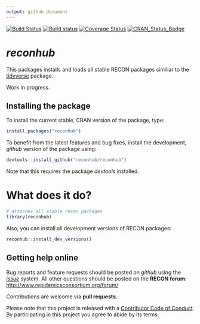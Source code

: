 ```yaml
---
output: github_document
---
```

[![Build Status](https://travis-ci.org/reconhub/reconhub.svg?branch=master)](https://travis-ci.org/reconhub/reconhub)
[![Build status](https://ci.appveyor.com/api/projects/status/neg802qc3673exun?svg=true)](https://ci.appveyor.com/project/dirkschumacher/reconhub)
[![Coverage Status](https://img.shields.io/codecov/c/github/reconhub/reconhub/master.svg)](https://codecov.io/github/reconhub/reconhub?branch=master)
[![CRAN_Status_Badge](http://www.r-pkg.org/badges/version/reconhub)](https://cran.r-project.org/package=reconhub)

# *reconhub*

This packages installs and loads all stable RECON packages similiar to the [tidyverse](https://github.com/tidyverse/tidyverse) package.

Work in progress.

## Installing the package

To install the current stable, CRAN version of the package, type:
```r
install.packages("reconhub")
```

To benefit from the latest features and bug fixes, install the development, *github* version of the package using:
```r
devtools::install_github("reconhub/reconhub")
```

Note that this requires the package *devtools* installed.


# What does it do?

```r
# attaches all stable recon packages
library(reconhub)
```

Also, you can install all development versions of RECON packages:

```r
reconhub::install_dev_versions()
```


## Getting help online

Bug reports and feature requests should be posted on *github* using the [*issue*](http://github.com/reconhub/reconhub/issues) system. All other questions should be posted on the **RECON forum**: <br>
[http://www.repidemicsconsortium.org/forum/](http://www.repidemicsconsortium.org/forum/)

Contributions are welcome via **pull requests**.

Please note that this project is released with a [Contributor Code of Conduct](CONDUCT.md). By participating in this project you agree to abide by its terms.

